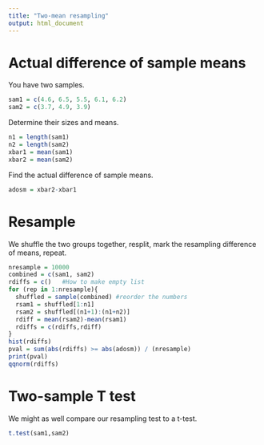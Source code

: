```yaml
---
title: "Two-mean resampling"
output: html_document
---
```


# Actual difference of sample means
You have two samples.
```r
sam1 = c(4.6, 6.5, 5.5, 6.1, 6.2)
sam2 = c(3.7, 4.9, 3.9)
```
Determine their sizes and means.
```r
n1 = length(sam1)
n2 = length(sam2)
xbar1 = mean(sam1)
xbar2 = mean(sam2)
```
Find the actual difference of sample means.
```r
adosm = xbar2-xbar1
```



# Resample
We shuffle the two groups together, resplit, mark the resampling difference of means, repeat.


```r
nresample = 10000
combined = c(sam1, sam2)
rdiffs = c()   #How to make empty list
for (rep in 1:nresample){
  shuffled = sample(combined) #reorder the numbers
  rsam1 = shuffled[1:n1] 
  rsam2 = shuffled[(n1+1):(n1+n2)]
  rdiff = mean(rsam2)-mean(rsam1)
  rdiffs = c(rdiffs,rdiff)
}
hist(rdiffs)
pval = sum(abs(rdiffs) >= abs(adosm)) / (nresample)
print(pval)
qqnorm(rdiffs)
```


# Two-sample T test
We might as well compare our resampling test to a t-test.
```r
t.test(sam1,sam2)
```
